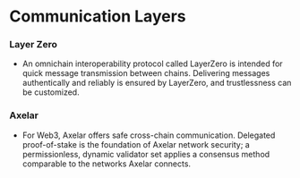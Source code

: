 # Communication Layers

### Layer Zero

- An omnichain interoperability protocol called LayerZero is intended for quick message transmission between chains. Delivering messages authentically and reliably is ensured by LayerZero, and trustlessness can be customized.

### Axelar

- For Web3, Axelar offers safe cross-chain communication. Delegated proof-of-stake is the foundation of Axelar network security; a permissionless, dynamic validator set applies a consensus method comparable to the networks Axelar connects.
